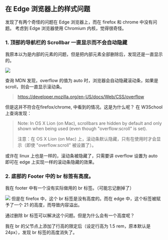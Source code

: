 ## 在 Edge 浏览器上的样式问题

发现了有两个奇怪的问题在 Edge 浏览器上，而在 firefox 和 chrome 中没有问题。
考虑到 Edge 浏览器使用 Chromium 内核，觉得很奇怪。

### 1. 顶部的导航栏的 Scrollbar 一直显示而不会自动隐藏

我原本以为是内部的元素的问题，但是把内部元素全部删除后，发现还是一直显示的。

![](https://www.f1nley.xyz/api/img/wfNbYiDL.png)

查询 MDN 发现，overflow 的值为 auto 时，浏览器会自动隐藏滚动条，如果是 scroll，则会一直显示滚动条。

> https://developer.mozilla.org/en-US/docs/Web/CSS/overflow

但是这并不符合在firefox/chrome, 中看到的情况。这是为什么呢？
在 W3School 上查询发现：

> Note: In OS X Lion (on Mac), scrollbars are hidden by default and only shown when being used (even though "overflow:scroll" is set).
>
> 注意：在 OS X Lion (on Mac) 上，滚动条默认隐藏，只有在使用时才会显示（即使 "overflow:scroll" 被设置了）。

或许在 linux 上也是一样的，滚动条被隐藏了，只需要讲 overflow 设置为 auto 即可在 edge 上实现一样的滚动条隐藏的效果。

### 2. 底部的 Footer 中的 br 标签有高度。

我在 footer 中有一个没有实际做用的 br 标签。（可能忘记删掉了）

![](https://www.f1nley.xyz/api/img/etE6HwIQ.png)
但是在 firefox 中，这个 br 标签是没有高度的。而在 edge 中，这个标签被赋予了一个 21 的高度，而导致内容溢出。

通过删除 br 标签可以解决这个问题。但是为什么会有一个高度呢？

我在 br 的父节点上添加了行高的限定后（设定行高为 1.5 rem，原本默认是 24px），发现 br 标签的高度消失了。
